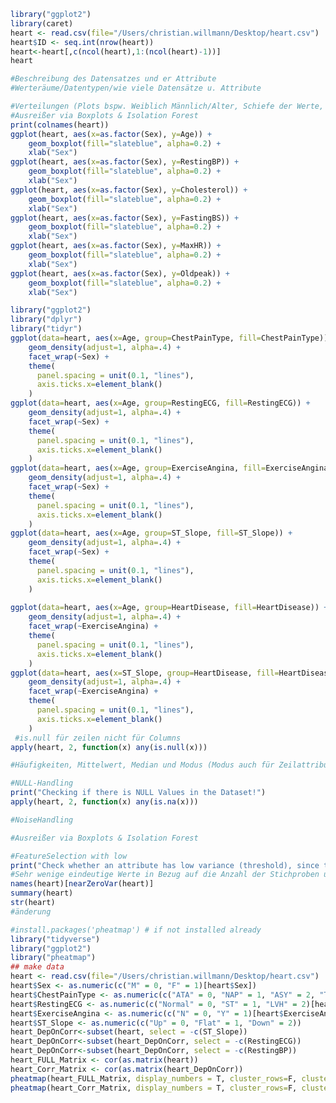 
```r
library("ggplot2")
library(caret)
heart <- read.csv(file="/Users/christian.willmann/Desktop/heart.csv")
heart$ID <- seq.int(nrow(heart))
heart<-heart[,c(ncol(heart),1:(ncol(heart)-1))]
heart
```


```r
#Beschreibung des Datensatzes und er Attribute
#Werteräume/Datentypen/wie viele Datensätze u. Attribute
```

```r
#Verteilungen (Plots bspw. Weiblich Männlich/Alter, Schiefe der Werte, Streuungsmaß)
#Ausreißer via Boxplots & Isolation Forest
print(colnames(heart))
ggplot(heart, aes(x=as.factor(Sex), y=Age)) + 
    geom_boxplot(fill="slateblue", alpha=0.2) + 
    xlab("Sex")
ggplot(heart, aes(x=as.factor(Sex), y=RestingBP)) + 
    geom_boxplot(fill="slateblue", alpha=0.2) + 
    xlab("Sex")
ggplot(heart, aes(x=as.factor(Sex), y=Cholesterol)) + 
    geom_boxplot(fill="slateblue", alpha=0.2) + 
    xlab("Sex")
ggplot(heart, aes(x=as.factor(Sex), y=FastingBS)) + 
    geom_boxplot(fill="slateblue", alpha=0.2) + 
    xlab("Sex")
ggplot(heart, aes(x=as.factor(Sex), y=MaxHR)) + 
    geom_boxplot(fill="slateblue", alpha=0.2) + 
    xlab("Sex")
ggplot(heart, aes(x=as.factor(Sex), y=Oldpeak)) + 
    geom_boxplot(fill="slateblue", alpha=0.2) + 
    xlab("Sex")
```
```r
library("ggplot2")
library("dplyr")
library("tidyr")
ggplot(data=heart, aes(x=Age, group=ChestPainType, fill=ChestPainType)) +
    geom_density(adjust=1, alpha=.4) +
    facet_wrap(~Sex) +
    theme(
      panel.spacing = unit(0.1, "lines"),
      axis.ticks.x=element_blank()
    )
ggplot(data=heart, aes(x=Age, group=RestingECG, fill=RestingECG)) +
    geom_density(adjust=1, alpha=.4) +
    facet_wrap(~Sex) +
    theme(
      panel.spacing = unit(0.1, "lines"),
      axis.ticks.x=element_blank()
    )
ggplot(data=heart, aes(x=Age, group=ExerciseAngina, fill=ExerciseAngina)) +
    geom_density(adjust=1, alpha=.4) +
    facet_wrap(~Sex) +
    theme(
      panel.spacing = unit(0.1, "lines"),
      axis.ticks.x=element_blank()
    )
ggplot(data=heart, aes(x=Age, group=ST_Slope, fill=ST_Slope)) +
    geom_density(adjust=1, alpha=.4) +
    facet_wrap(~Sex) +
    theme(
      panel.spacing = unit(0.1, "lines"),
      axis.ticks.x=element_blank()
    )
    
ggplot(data=heart, aes(x=Age, group=HeartDisease, fill=HeartDisease)) +
    geom_density(adjust=1, alpha=.4) +
    facet_wrap(~ExerciseAngina) +
    theme(
      panel.spacing = unit(0.1, "lines"),
      axis.ticks.x=element_blank()
    )
ggplot(data=heart, aes(x=ST_Slope, group=HeartDisease, fill=HeartDisease)) +
    geom_density(adjust=1, alpha=.4) +
    facet_wrap(~ExerciseAngina) +
    theme(
      panel.spacing = unit(0.1, "lines"),
      axis.ticks.x=element_blank()
    )
 #is.null für zeilen nicht für Columns
apply(heart, 2, function(x) any(is.null(x)))

#Häufigkeiten, Mittelwert, Median und Modus (Modus auch für Zeilattribute)
```

```r
#NULL-Handling
print("Checking if there is NULL Values in the Dataset!")
apply(heart, 2, function(x) any(is.na(x)))
```

```r
#NoiseHandling
```

```r
#Ausreißer via Boxplots & Isolation Forest
```

```r
#FeatureSelection with low 
print("Check whether an attribute has low variance (threshold), since there is no variance -> no information!")
#Sehr wenige eindeutige Werte in Bezug auf die Anzahl der Stichproben und das Verhältnis der Häufigkeit des häufigsten Wertes zum Häufigkeit des zweithäufigsten Wertes ist groß.HIER WERDEN DEFAULT WERTE GENUTZT: Frequenzschnitt = 95/5, uniqueCut = 10, saveMetrics = FALSE, Namen = FALSCH, foreach = FALSCH, allowParallel = WAHR
names(heart)[nearZeroVar(heart)]
summary(heart)
str(heart)
#änderung
```

```r
#install.packages('pheatmap') # if not installed already
library("tidyverse")
library("ggplot2")
library("pheatmap")
## make data
heart <- read.csv(file="/Users/christian.willmann/Desktop/heart.csv")
heart$Sex <- as.numeric(c("M" = 0, "F" = 1)[heart$Sex])
heart$ChestPainType <- as.numeric(c("ATA" = 0, "NAP" = 1, "ASY" = 2, "TA" = 3)[heart$ChestPainType])
heart$RestingECG <- as.numeric(c("Normal" = 0, "ST" = 1, "LVH" = 2)[heart$RestingECG])
heart$ExerciseAngina <- as.numeric(c("N" = 0, "Y" = 1)[heart$ExerciseAngina])
heart$ST_Slope <- as.numeric(c("Up" = 0, "Flat" = 1, "Down" = 2))
heart_DepOnCorr<-subset(heart, select = -c(ST_Slope))
heart_DepOnCorr<-subset(heart_DepOnCorr, select = -c(RestingECG))
heart_DepOnCorr<-subset(heart_DepOnCorr, select = -c(RestingBP))
heart_FULL_Matrix <- cor(as.matrix(heart))
heart_Corr_Matrix <- cor(as.matrix(heart_DepOnCorr))
pheatmap(heart_FULL_Matrix, display_numbers = T, cluster_rows=F, cluster_cols=F)
pheatmap(heart_Corr_Matrix, display_numbers = T, cluster_rows=F, cluster_cols=F)
```
```r

```


  
